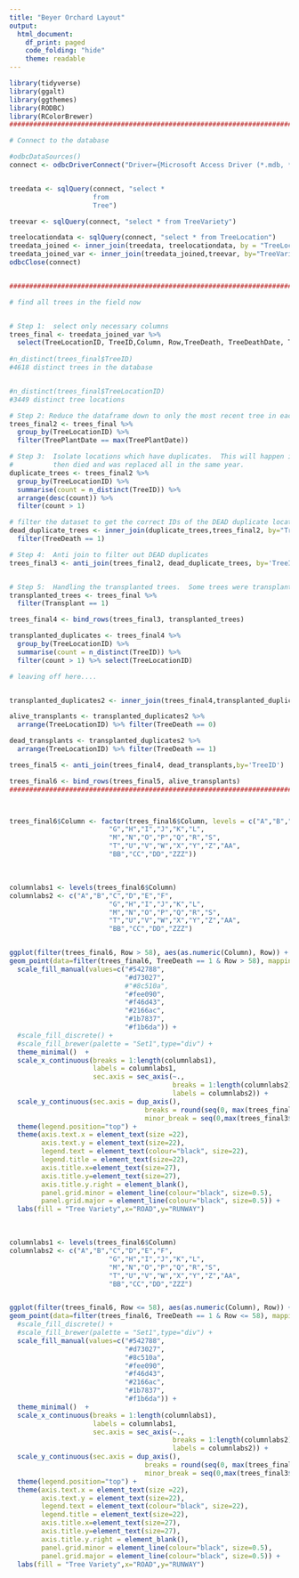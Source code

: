 ---
title: "Beyer Orchard Layout"
output:
  html_document:
    df_print: paged
    code_folding: "hide"
    theme: readable
---


```{r message=FALSE, warning=FALSE}
library(tidyverse)
library(ggalt)
library(ggthemes)
library(RODBC)
library(RColorBrewer)
#########################################################################

# Connect to the database

#odbcDataSources()
connect <- odbcDriverConnect("Driver={Microsoft Access Driver (*.mdb, *.accdb)};DBQ=D:/Users/Dr Roger Beyer/Desktop/CHESTNUTS/access_database/BeyerFarm.accdb")


treedata <- sqlQuery(connect, "select *
                     from 
                     Tree")

treevar <- sqlQuery(connect, "select * from TreeVariety")

treelocationdata <- sqlQuery(connect, "select * from TreeLocation")
treedata_joined <- inner_join(treedata, treelocationdata, by = "TreeLocationID")
treedata_joined_var <- inner_join(treedata_joined,treevar, by="TreeVarietyID")
odbcClose(connect)


#########################################################################

# find all trees in the field now


# Step 1:  select only necessary columns
trees_final <- treedata_joined_var %>%
  select(TreeLocationID, TreeID,Column, Row,TreeDeath, TreeDeathDate, TreePlantDate,TreeVarietyName,Pollinator,Transplant)
  
#n_distinct(trees_final$TreeID)
#4618 distinct trees in the database


#n_distinct(trees_final$TreeLocationID)
#3449 distinct tree locations

# Step 2: Reduce the dataframe down to only the most recent tree in each location.
trees_final2 <- trees_final %>% 
  group_by(TreeLocationID) %>% 
  filter(TreePlantDate == max(TreePlantDate))

# Step 3:  Isolate locations which have duplicates.  This will happen if a tree was planted
#          then died and was replaced all in the same year.
duplicate_trees <- trees_final2 %>%
  group_by(TreeLocationID) %>%
  summarise(count = n_distinct(TreeID)) %>%
  arrange(desc(count)) %>%
  filter(count > 1) 

# filter the dataset to get the correct IDs of the DEAD duplicate locations
dead_duplicate_trees <- inner_join(duplicate_trees,trees_final2, by="TreeLocationID") %>%
  filter(TreeDeath == 1)

# Step 4:  Anti join to filter out DEAD duplicates
trees_final3 <- anti_join(trees_final2, dead_duplicate_trees, by='TreeID')


# Step 5:  Handling the transplanted trees.  Some trees were transplanted.  
transplanted_trees <- trees_final %>%
  filter(Transplant == 1)

trees_final4 <- bind_rows(trees_final3, transplanted_trees)

transplanted_duplicates <- trees_final4 %>%
  group_by(TreeLocationID) %>%
  summarise(count = n_distinct(TreeID)) %>%
  filter(count > 1) %>% select(TreeLocationID)

# leaving off here....


transplanted_duplicates2 <- inner_join(trees_final4,transplanted_duplicates,by="TreeLocationID")

alive_transplants <- transplanted_duplicates2 %>% 
  arrange(TreeLocationID) %>% filter(TreeDeath == 0)

dead_transplants <- transplanted_duplicates2 %>% 
  arrange(TreeLocationID) %>% filter(TreeDeath == 1)

trees_final5 <- anti_join(trees_final4, dead_transplants,by='TreeID')

trees_final6 <- bind_rows(trees_final5, alive_transplants)
#########################################################################



trees_final6$Column <- factor(trees_final6$Column, levels = c("A","B","C","D","E","F",
                         "G","H","I","J","K","L",
                         "M","N","O","P","Q","R","S",
                         "T","U","V","W","X","Y","Z","AA",
                         "BB","CC","DD","ZZZ"))
```

<br>

```{r message=FALSE,warning=FALSE, fig.align="center", fig.width=18, fig.height=24}

columnlabs1 <- levels(trees_final6$Column)
columnlabs2 <- c("A","B","C","D","E","F",
                         "G","H","I","J","K","L",
                         "M","N","O","P","Q","R","S",
                         "T","U","V","W","X","Y","Z","AA",
                         "BB","CC","DD","ZZZ")


ggplot(filter(trees_final6, Row > 58), aes(as.numeric(Column), Row)) + geom_tile(aes(fill = TreeVarietyName),colour = "white") + 
geom_point(data=filter(trees_final6, TreeDeath == 1 & Row > 58), mapping=aes(x=as.numeric(Column), y=Row), shape=4, size=5,alpha=1,stroke=2) +
  scale_fill_manual(values=c("#542788",
                             "#d73027",
                             #"#8c510a",
                             "#fee090",
                             "#f46d43",
                             "#2166ac",
                             "#1b7837",
                             "#f1b6da")) +
  #scale_fill_discrete() + 
  #scale_fill_brewer(palette = "Set1",type="div") + 
  theme_minimal()  +
  scale_x_continuous(breaks = 1:length(columnlabs1),
                     labels = columnlabs1,
                     sec.axis = sec_axis(~.,
                                         breaks = 1:length(columnlabs2),
                                         labels = columnlabs2)) + 
  scale_y_continuous(sec.axis = dup_axis(),
                                  breaks = round(seq(0, max(trees_final3$Row), by = 5),1),
                                  minor_break = seq(0,max(trees_final3$Row),5)) + 
  theme(legend.position="top") +
  theme(axis.text.x = element_text(size =22),
        axis.text.y = element_text(size=22),
        legend.text = element_text(colour="black", size=22),
        legend.title = element_text(size=22),
        axis.title.x=element_text(size=27),
        axis.title.y=element_text(size=27),
        axis.title.y.right = element_blank(),
        panel.grid.minor = element_line(colour="black", size=0.5),
        panel.grid.major = element_line(colour="black", size=0.5)) +
  labs(fill = "Tree Variety",x="ROAD",y="RUNWAY")

```


<br>

```{r message=FALSE,warning=FALSE, fig.align="center", fig.width=18, fig.height=24}

columnlabs1 <- levels(trees_final6$Column)
columnlabs2 <- c("A","B","C","D","E","F",
                         "G","H","I","J","K","L",
                         "M","N","O","P","Q","R","S",
                         "T","U","V","W","X","Y","Z","AA",
                         "BB","CC","DD","ZZZ")


ggplot(filter(trees_final6, Row <= 58), aes(as.numeric(Column), Row)) + geom_tile(aes(fill = TreeVarietyName),colour = "white") + 
geom_point(data=filter(trees_final6, TreeDeath == 1 & Row <= 58), mapping=aes(x=as.numeric(Column), y=Row), shape=4, size=5,alpha=1,stroke=2) +
  #scale_fill_discrete() + 
  #scale_fill_brewer(palette = "Set1",type="div") + 
  scale_fill_manual(values=c("#542788",
                             "#d73027",
                             "#8c510a",
                             "#fee090",
                             "#f46d43",
                             "#2166ac",
                             "#1b7837",
                             "#f1b6da")) +
  theme_minimal()  +
  scale_x_continuous(breaks = 1:length(columnlabs1),
                     labels = columnlabs1,
                     sec.axis = sec_axis(~.,
                                         breaks = 1:length(columnlabs2),
                                         labels = columnlabs2)) + 
  scale_y_continuous(sec.axis = dup_axis(),
                                  breaks = round(seq(0, max(trees_final3$Row), by = 5),1),
                                  minor_break = seq(0,max(trees_final3$Row),5)) + 
  theme(legend.position="top") +
  theme(axis.text.x = element_text(size =22),
        axis.text.y = element_text(size=22),
        legend.text = element_text(colour="black", size=22),
        legend.title = element_text(size=22),
        axis.title.x=element_text(size=27),
        axis.title.y=element_text(size=27),
        axis.title.y.right = element_blank(),
        panel.grid.minor = element_line(colour="black", size=0.5),
        panel.grid.major = element_line(colour="black", size=0.5)) +
  labs(fill = "Tree Variety",x="ROAD",y="RUNWAY")

```
